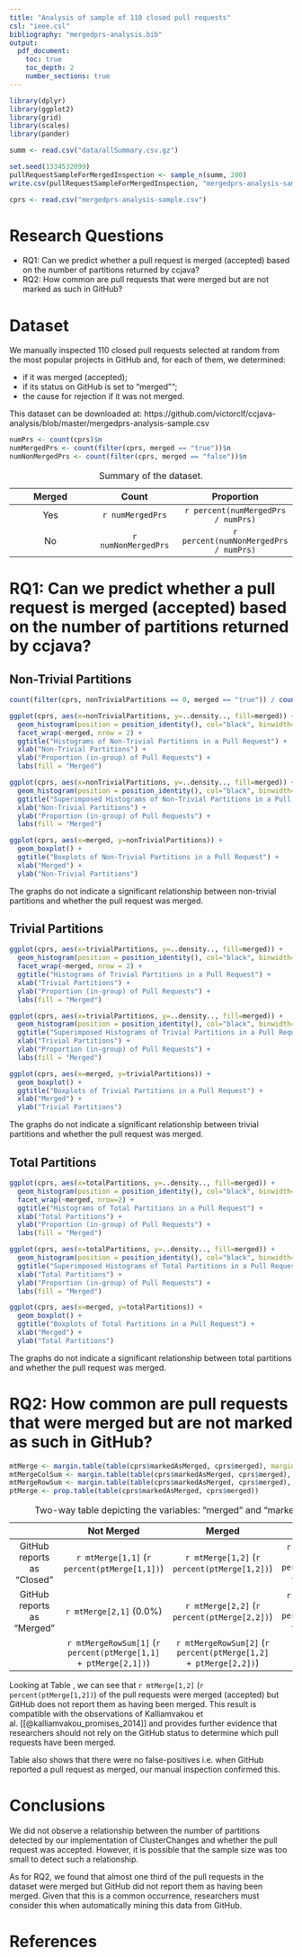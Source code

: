 ```yaml
---
title: "Analysis of sample of 110 closed pull requests"
csl: "ieee.csl"
bibliography: "mergedprs-analysis.bib"
output: 
  pdf_document:
    toc: true
    toc_depth: 2
    number_sections: true
---
```


\newpage

```r
library(dplyr)
library(ggplot2)
library(grid)
library(scales)
library(pander)

summ <- read.csv("data/allSummary.csv.gz")
```

```r
set.seed(1334532099)
pullRequestSampleForMergedInspection <- sample_n(summ, 200)
write.csv(pullRequestSampleForMergedInspection, "mergedprs-analysis-sample.csv")
```

```r
cprs <- read.csv("mergedprs-analysis-sample.csv")
```

# Research Questions

* RQ1: Can we predict whether a pull request is merged (accepted) based on the number of partitions returned by ccjava?
* RQ2: How common are pull requests that were merged but are not marked as such in GitHub?

# Dataset

We manually inspected 110 closed pull requests selected at random from the most popular projects in GitHub and, for each of them, we determined: 

* if it was merged (accepted);
* if its status on GitHub is set to "merged"";
* the cause for rejection if it was not merged.

This dataset can be downloaded at: https://github.com/victorclf/ccjava-analysis/blob/master/mergedprs-analysis-sample.csv

```r
numPrs <- count(cprs)$n
numMergedPrs <- count(filter(cprs, merged == "true"))$n
numNonMergedPrs <- count(filter(cprs, merged == "false"))$n
```

| Merged  |  Count  |  Proportion  |
|:----:|:----:|:-----:|
|  Yes   |  `r numMergedPrs`   |   `r percent(numMergedPrs / numPrs)`   |
|  No    |  `r numNonMergedPrs` |   `r percent(numNonMergedPrs / numPrs)`   |

Table: Summary of the dataset.


# RQ1: Can we predict whether a pull request is merged (accepted) based on the number of partitions returned by ccjava?

## Non-Trivial Partitions
```r
count(filter(cprs, nonTrivialPartitions == 0, merged == "true")) / count(filter(cprs, merged == "true"))
```

```r
ggplot(cprs, aes(x=nonTrivialPartitions, y=..density.., fill=merged)) +
  geom_histogram(position = position_identity(), col="black", binwidth=1) +
  facet_wrap(~merged, nrow = 2) +
  ggtitle("Histograms of Non-Trivial Partitions in a Pull Request") +
  xlab("Non-Trivial Partitions") +
  ylab("Proportion (in-group) of Pull Requests") +
  labs(fill = "Merged")
```

```r
ggplot(cprs, aes(x=nonTrivialPartitions, y=..density.., fill=merged)) +
  geom_histogram(position = position_identity(), col="black", binwidth=1, alpha=0.5) +
  ggtitle("Superimposed Histograms of Non-Trivial Partitions in a Pull Request") +
  xlab("Non-Trivial Partitions") +
  ylab("Proportion (in-group) of Pull Requests") +
  labs(fill = "Merged")
```

```r
ggplot(cprs, aes(x=merged, y=nonTrivialPartitions)) +
  geom_boxplot() +
  ggtitle("Boxplots of Non-Trivial Partitions in a Pull Request") +
  xlab("Merged") +
  ylab("Non-Trivial Partitions")
```

The graphs do not indicate a significant relationship between non-trivial partitions and whether the pull request was merged.

## Trivial Partitions
```r
ggplot(cprs, aes(x=trivialPartitions, y=..density.., fill=merged)) +
  geom_histogram(position = position_identity(), col="black", binwidth=1) +
  facet_wrap(~merged, nrow = 2) +
  ggtitle("Histograms of Trivial Partitions in a Pull Request") +
  xlab("Trivial Partitions") +
  ylab("Proportion (in-group) of Pull Requests") +
  labs(fill = "Merged")
```

```r
ggplot(cprs, aes(x=trivialPartitions, y=..density.., fill=merged)) +
  geom_histogram(position = position_identity(), col="black", binwidth=1, alpha=0.5) +
  ggtitle("Superimposed Histograms of Trivial Partitions in a Pull Request") +
  xlab("Trivial Partitions") +
  ylab("Proportion (in-group) of Pull Requests") +
  labs(fill = "Merged")
```

```r
ggplot(cprs, aes(x=merged, y=trivialPartitions)) + 
  geom_boxplot() +
  ggtitle("Boxplots of Trivial Partitions in a Pull Request") +
  xlab("Merged") +
  ylab("Trivial Partitions")
```

The graphs do not indicate a significant relationship between trivial partitions and whether the pull request was merged.

## Total Partitions
```r
ggplot(cprs, aes(x=totalPartitions, y=..density.., fill=merged)) +
  geom_histogram(position = position_identity(), col="black", binwidth=1) +
  facet_wrap(~merged, nrow=2) +
  ggtitle("Histograms of Total Partitions in a Pull Request") +
  xlab("Total Partitions") +
  ylab("Proportion (in-group) of Pull Requests") +
  labs(fill = "Merged")
```

```r
ggplot(cprs, aes(x=totalPartitions, y=..density.., fill=merged)) +
  geom_histogram(position = position_identity(), col="black", binwidth=1, alpha=0.5) +
  ggtitle("Superimposed Histograms of Total Partitions in a Pull Request") +
  xlab("Total Partitions") +
  ylab("Proportion (in-group) of Pull Requests") +
  labs(fill = "Merged")
```

```r
ggplot(cprs, aes(x=merged, y=totalPartitions)) + 
  geom_boxplot() +
  ggtitle("Boxplots of Total Partitions in a Pull Request") +
  xlab("Merged") +
  ylab("Total Partitions")
```

The graphs do not indicate a significant relationship between total partitions and whether the pull request was merged.

# RQ2: How common are pull requests that were merged but are not marked as such in GitHub?

```r
mtMerge <- margin.table(table(cprs$markedAsMerged, cprs$merged), margin=1:2)
mtMergeColSum <- margin.table(table(cprs$markedAsMerged, cprs$merged), margin=1)
mtMergeRowSum <- margin.table(table(cprs$markedAsMerged, cprs$merged), margin=2)
ptMerge <- prop.table(table(cprs$markedAsMerged, cprs$merged))
```

|                            | Not Merged | Merged |  |
|:--------------------------:|:------:|:----------:|:----------:|
| GitHub reports as "Closed" |  `r mtMerge[1,1]` (`r percent(ptMerge[1,1])`)   |   `r mtMerge[1,2]` (`r percent(ptMerge[1,2])`)   | `r mtMergeColSum[1]` (`r percent(ptMerge[1,1] + ptMerge[1,2])`)
| GitHub reports as "Merged" | `r mtMerge[2,1]` (0.0%) |   `r mtMerge[2,2]` (`r percent(ptMerge[2,2])`)   | `r mtMergeColSum[2]` (`r percent(ptMerge[2,1] + ptMerge[2,2])`)
| | `r mtMergeRowSum[1]` (`r percent(ptMerge[1,1] + ptMerge[2,1])`) | `r mtMergeRowSum[2]` (`r percent(ptMerge[1,2] + ptMerge[2,2])`) | `r numPrs`  (100%) |

Table: Two-way table depicting the variables: "merged" and "marked as merged"\label{tab:twoWayMerged}.

Looking at Table \ref{tab:twoWayMerged}, we can see that `r mtMerge[1,2]` (`r percent(ptMerge[1,2])`) of the pull requests were merged (accepted) but GitHub does not report them as having been merged. This result is compatible with the observations of Kalliamvakou et al. [[@kalliamvakou_promises_2014]] and provides further evidence that researchers should not rely on the GitHub status to determine which pull requests have been merged.

Table \ref{tab:twoWayMerged} also shows that there were no false-positives i.e. when GitHub reported a pull request as merged, our manual inspection confirmed this.

# Conclusions

We did not observe a relationship between the number of partitions detected by our implementation of ClusterChanges and whether the pull request was accepted. However, it is possible that the sample size was too small to detect such a relationship.

As for RQ2, we found that almost one third of the pull requests in the dataset were merged but GitHub did not report them as having been merged. Given that this is a common occurrence, researchers must consider this when automatically mining this data from GitHub.

# References
